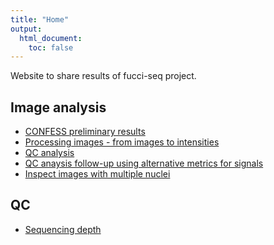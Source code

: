 ```yaml
---
title: "Home"
output:
  html_document:
    toc: false
---
```


Website to share results of fucci-seq project.


## Image analysis

* [CONFESS preliminary results](confess-prelim.html)
* [Processing images - from images to intensities](images-process.html)
* [QC analysis](images-qc.html)
* [QC anaysis follow-up using alternative metrics for signals](images-qc-followup.html)
* [Inspect images with multiple nuclei](images-multiple-nuclei.html)

## QC

* [Sequencing depth](totals.Rmd)


